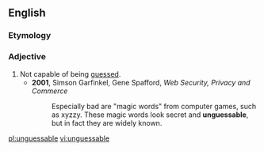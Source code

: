 ==English==

===Etymology===
{{prefix|un|guessable}}

===Adjective===
{{en-adj}}

# Not capable of being [[guess]]ed.
#* '''2001''', Simson Garfinkel, Gene Spafford, ''Web Security, Privacy and Commerce''
#*: Especially bad are "magic words" from computer games, such as xyzzy. These magic words look secret and '''unguessable''', but in fact they are widely known.

[[pl:unguessable]]
[[vi:unguessable]]